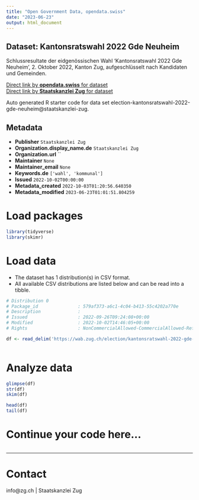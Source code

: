 ```yaml
---
title: "Open Government Data, opendata.swiss"
date: "2023-06-23"
output: html_document
---
```


## Dataset: Kantonsratswahl 2022 Gde Neuheim

Schlussresultate der eidgenössischen Wahl 'Kantonsratswahl 2022 Gde Neuheim', 2. Oktober 2022, Kanton Zug, aufgeschlüsselt nach Kandidaten und Gemeinden.

[Direct link by **opendata.swiss** for dataset](https://opendata.swiss/de/dataset/kantonsratswahl-2022-gde-neuheim)<br>
[Direct link by **Staatskanzlei Zug** for dataset](https://wab.zug.ch/election/kantonsratswahl-2022-gde-neuheim/data)

Auto generated R starter code for data set election-kantonsratswahl-2022-gde-neuheim@staatskanzlei-zug.

## Metadata

- **Publisher** `Staatskanzlei Zug`
- **Organization.display_name.de** `Staatskanzlei Zug`
- **Organization.url** ``
- **Maintainer** `None`
- **Maintainer_email** `None`
- **Keywords.de** `['wahl', 'kommunal']`
- **Issued** `2022-10-02T00:00:00`
- **Metadata_created** `2022-10-03T01:20:56.640350`
- **Metadata_modified** `2023-06-23T01:01:51.804259`


# Load packages

```r

library(tidyverse)
library(skimr)

```

# Load data

-   The dataset has 1 distribution(s) in CSV format.
-   All available CSV distributions are listed below and can be read into a tibble.

```r

# Distribution 0
# Package_id               : 579af373-a6c1-4c04-b413-55c4202a770e
# Description              : 
# Issued                   : 2022-09-26T09:24:08+00:00
# Modified                 : 2022-10-02T14:46:05+00:00
# Rights                   : NonCommercialAllowed-CommercialAllowed-ReferenceRequired

df <- read_delim('https://wab.zug.ch/election/kantonsratswahl-2022-gde-neuheim/data-csv')



```

# Analyze data

```r

glimpse(df)
str(df)
skim(df)

head(df)
tail(df)

```

# Continue your code here...

```r

```

------------------------------------------------------------------------

# Contact

info@zg.ch | Staatskanzlei Zug
